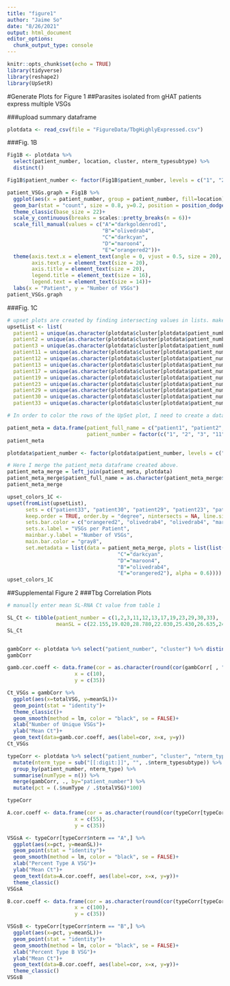 ```yaml
---
title: "figure1"
author: "Jaime So"
date: "8/26/2021"
output: html_document
editor_options: 
  chunk_output_type: console
---
```


```r
knitr::opts_chunk$set(echo = TRUE)
library(tidyverse)
library(reshape2)
library(UpSetR)
```

#Generate Plots for Figure 1
##Parasites isolated from gHAT patients express multiple VSGs


###upload summary dataframe
```r

plotdata <- read_csv(file = "FigureData/TbgHighlyExpressed.csv")

```

###Fig. 1B
```r

Fig1B <- plotdata %>% 
  select(patient_number, location, cluster, nterm_typesubtype) %>% 
  distinct() 

Fig1B$patient_number <- factor(Fig1B$patient_number, levels = c("1", "2", "3", "11", "12", "13", "17", "19", "23", "29", "30", "33"))

patient_VSGs.graph = Fig1B %>% 
  ggplot(aes(x = patient_number, group = patient_number, fill=location))+
  geom_bar(stat = "count", size = 0.8, y=0.2, position = position_dodge())+
  theme_classic(base_size = 22)+
  scale_y_continuous(breaks = scales::pretty_breaks(n = 6))+
  scale_fill_manual(values = c("A"="darkgoldenrod1",
                               "B"="olivedrab4",
                               "C"="darkcyan",
                               "D"="maroon4",
                               "E"="orangered2"))+
  theme(axis.text.x = element_text(angle = 0, vjust = 0.5, size = 20), 
        axis.text.y = element_text(size = 20), 
        axis.title = element_text(size = 20),
        legend.title = element_text(size = 16), 
        legend.text = element_text(size = 14))+
  labs(x = "Patient", y = "Number of VSGs")
patient_VSGs.graph

```

###Fig. 1C
```r
# upset plots are created by finding intersecting values in lists. make the dataframe into a list
upsetList <- list(
  patient1 = unique(as.character(plotdata$cluster[plotdata$patient_number =="1"])),
  patient2 = unique(as.character(plotdata$cluster[plotdata$patient_number =="2"])),
  patient3 = unique(as.character(plotdata$cluster[plotdata$patient_number =="3"])),
  patient11 = unique(as.character(plotdata$cluster[plotdata$patient_number =="11"])),
  patient12 = unique(as.character(plotdata$cluster[plotdata$patient_number =="12"])),
  patient13 = unique(as.character(plotdata$cluster[plotdata$patient_number =="13"])),
  patient17 = unique(as.character(plotdata$cluster[plotdata$patient_number =="17"])),
  patient19 = unique(as.character(plotdata$cluster[plotdata$patient_number =="19"])),
  patient23 = unique(as.character(plotdata$cluster[plotdata$patient_number =="23"])),
  patient29 = unique(as.character(plotdata$cluster[plotdata$patient_number =="29"])),
  patient30 = unique(as.character(plotdata$cluster[plotdata$patient_number =="30"])),
  patient33 = unique(as.character(plotdata$cluster[plotdata$patient_number =="33"])))

# In order to color the rows of the UpSet plot, I need to create a dataframe where the first column is the name of the sets (patient_full_name) and the second column is the variable used to compare the sets (patient_number).

patient_meta = data.frame(patient_full_name = c("patient1", "patient2", "patient3", "patient11", "patient12", "patient13", "patient17", "patient19", "patient23", "patient29", "patient30", "patient33"),
                          patient_number = factor(c("1", "2", "3", "11", "12", "13", "17", "19", "23", "29", "30", "33")))
patient_meta

plotdata$patient_number <- factor(plotdata$patient_number, levels = c("1", "2", "3", "11", "12", "13", "17", "19", "23", "29", "30", "33"))

# Here I merge the patient_meta dataframe created above.
patient_meta_merge = left_join(patient_meta, plotdata)
patient_meta_merge$patient_full_name = as.character(patient_meta_merge$patient_full_name)
patient_meta_merge

upset_colors_1C <-
upset(fromList(upsetList), 
      sets = c("patient33", "patient30", "patient29", "patient23", "patient19", "patient17", "patient13", "patient12", "patient11", "patient3", "patient2", "patient1"), 
      keep.order = TRUE, order.by = "degree", nintersects = NA, line.size = 0.4, 
      sets.bar.color = c("orangered2", "olivedrab4", "olivedrab4", "maroon4", "darkcyan", "darkcyan", "darkcyan", "darkcyan", "darkcyan", "darkgoldenrod1", "darkgoldenrod1", "darkgoldenrod1"), point.size = 2.8, text.scale = 1.8, mb.ratio = c(0.5, 0.5), 
      sets.x.label = "VSGs per Patient", 
      mainbar.y.label = "Number of VSGs", 
      main.bar.color = "gray8", 
      set.metadata = list(data = patient_meta_merge, plots = list(list(type = "matrix_rows", column = "location", colors = c("A"="darkgoldenrod1",
                                    "C"="darkcyan",
                                    "D"="maroon4",
                                    "B"="olivedrab4",
                                    "E"="orangered2"), alpha = 0.6))))
upset_colors_1C

```

##Supplemental Figure 2
###Tbg Correlation Plots
```r
# manually enter mean SL-RNA Ct value from table 1

SL_Ct <- tibble(patient_number = c(1,2,3,11,12,13,17,19,23,29,30,33),
                meanSL = c(22.155,19.020,28.780,22.030,25.430,26.635,24.495,28.245,27.085,28.320,22.960,32.385))
SL_Ct


gambCorr <- plotdata %>% select("patient_number", "cluster") %>% distinct() %>% group_by(patient_number) %>% summarise(totalVSG = n()) %>% merge(SL_Ct, .)
gambCorr

gamb.cor.coeff <- data.frame(cor = as.character(round(cor(gambCorr[ , "totalVSG"], gambCorr[ , "meanSL"], method = "pearson"), digits = 3)),
                      x = c(10),
                      y = c(35))

Ct_VSGs = gambCorr %>%
  ggplot(aes(x=totalVSG, y=meanSL))+
  geom_point(stat = "identity")+
  theme_classic()+
  geom_smooth(method = lm, color = "black", se = FALSE)+
  xlab("Number of Unique VSGs")+
  ylab("Mean Ct")+
  geom_text(data=gamb.cor.coeff, aes(label=cor, x=x, y=y))
Ct_VSGs

typeCorr <- plotdata %>% select("patient_number", "cluster", "nterm_typesubtype") %>% distinct() %>% 
  mutate(nterm_type = sub("[[:digit:]]", "", .$nterm_typesubtype)) %>% 
  group_by(patient_number, nterm_type) %>% 
  summarise(numType = n()) %>% 
  merge(gambCorr, ., by="patient_number") %>%
  mutate(pct = (.$numType / .$totalVSG)*100)

typeCorr

A.cor.coeff <- data.frame(cor = as.character(round(cor(typeCorr[typeCorr$nterm == "A" , ] %>% .$pct , typeCorr[typeCorr$nterm == "A" , ] %>% .$meanSL, method = "pearson"), digits = 3)),
                      x = c(55),
                      y = c(35))

VSGsA <- typeCorr[typeCorr$nterm == "A",] %>%
  ggplot(aes(x=pct, y=meanSL))+
  geom_point(stat = "identity")+
  geom_smooth(method = lm, color = "black", se = FALSE)+
  xlab("Percent Type A VSG")+
  ylab("Mean Ct")+
  geom_text(data=A.cor.coeff, aes(label=cor, x=x, y=y))+
  theme_classic()
VSGsA

B.cor.coeff <- data.frame(cor = as.character(round(cor(typeCorr[typeCorr$nterm == "B" , ] %>% .$pct , typeCorr[typeCorr$nterm == "B" , ] %>% .$meanSL, method = "pearson"), digits = 3)),
                      x = c(100),
                      y = c(35))

VSGsB <- typeCorr[typeCorr$nterm == "B",] %>%
  ggplot(aes(x=pct, y=meanSL))+
  geom_point(stat = "identity")+
  geom_smooth(method = lm, color = "black", se = FALSE)+
  xlab("Percent Type B VSG")+
  ylab("Mean Ct")+
  geom_text(data=B.cor.coeff, aes(label=cor, x=x, y=y))+
  theme_classic()
VSGsB
```
